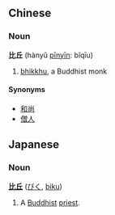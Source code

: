 ==Chinese==
===Noun===
'''比丘''' (hànyǔ [[pinyin|pīnyīn]]: bǐqīu)
#[[bhikkhu]], a Buddhist monk

====Synonyms====
*[[和尚]]
*[[僧人]]

== Japanese ==
=== Noun ===
'''[[比]][[丘]]''' ([[びく]], [[biku]])

# A [[Buddhist]] [[priest]].